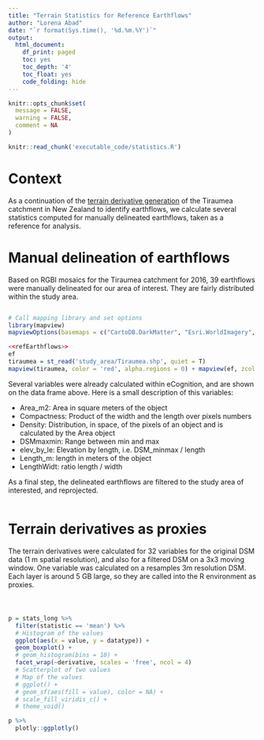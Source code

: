 ```yaml
---
title: "Terrain Statistics for Reference Earthflows"
author: "Lorena Abad"
date: "`r format(Sys.time(), '%d.%m.%Y')`"
output:
  html_document:
    df_print: paged
    toc: yes
    toc_depth: '4'
    toc_float: yes
    code_folding: hide
---
```


<style>
p.comment {
background-color: #DBDBDB;
padding: 10px;
border: 1px solid black;
margin-left: 25px;
border-radius: 5px;
font-style: italic;
}
</style>

```r
knitr::opts_chunk$set(
  message = FALSE,
  warning = FALSE,
  comment = NA
)

knitr::read_chunk('executable_code/statistics.R')
```


# Context

As a continuation of the [terrain derivative generation](https://loreabad6.github.io/Earthflows_R/terrain_derivatives.html) of the Tiraumea catchment in New Zealand to identify earthflows, we calculate several statistics computed for manually delineated earthflows, taken as a reference for analysis. 

# Manual delineation of earthflows

Based on RGBI mosaics for the Tiraumea catchment for 2016, 39 earthflows were manually delineated for our area of interest. They are fairly distributed within the study area. 

```r
```

```r
# Call mapping library and set options
library(mapview)
mapviewOptions(basemaps = c("CartoDB.DarkMatter", "Esri.WorldImagery", 'OpenStreetMap'), console = F, verbose = F, leafletWidth = 800)
```

```r
<<refEarthflows>>
ef
tiraumea = st_read('study_area/Tiraumea.shp', quiet = T) 
mapview(tiraumea, color = 'red', alpha.regions = 0) + mapview(ef, zcol = 'Area_m2')
```

Several variables were already calculated within eCognition, and are shown on the data frame above. Here is a small description of this variables: 

- Area_m2: Area in square meters of the object
- Compactness: Product of the width and the length over pixels numbers
- Density: Distribution, in space, of the pixels of an object and is calculated by the Area object
- DSMmaxmin: Range between min and max
- elev_by_le: Elevation by length, i.e. DSM_minmax / length 
- Length_m: length in meters of the object
- LengthWidt: ratio length / width

As a final step, the delineated earthflows are filtered to the study area of interested, and reprojected. 
```r
```

# Terrain derivatives as proxies

The terrain derivatives were calculated for 32 variables for the original DSM data (1 m spatial resolution), and also for a filtered DSM on a 3x3 moving window. One variable was calculated on a resamples 3m resolution DSM. Each layer is around 5 GB large, so they are called into the R environment as proxies. 

```r
```

# 

```r

p = stats_long %>% 
  filter(statistic == 'mean') %>% 
  # Histogram of the values
  ggplot(aes(x = value, y = datatype)) +
  geom_boxplot() +
  # geom_histogram(bins = 10) +
  facet_wrap(~derivative, scales = 'free', ncol = 4)
  # Scatterplot of two values
  # Map of the values
  # ggplot() +
  # geom_sf(aes(fill = value), color = NA) +
  # scale_fill_viridis_c() +
  # theme_void() 

p %>% 
  plotly::ggplotly()
```

